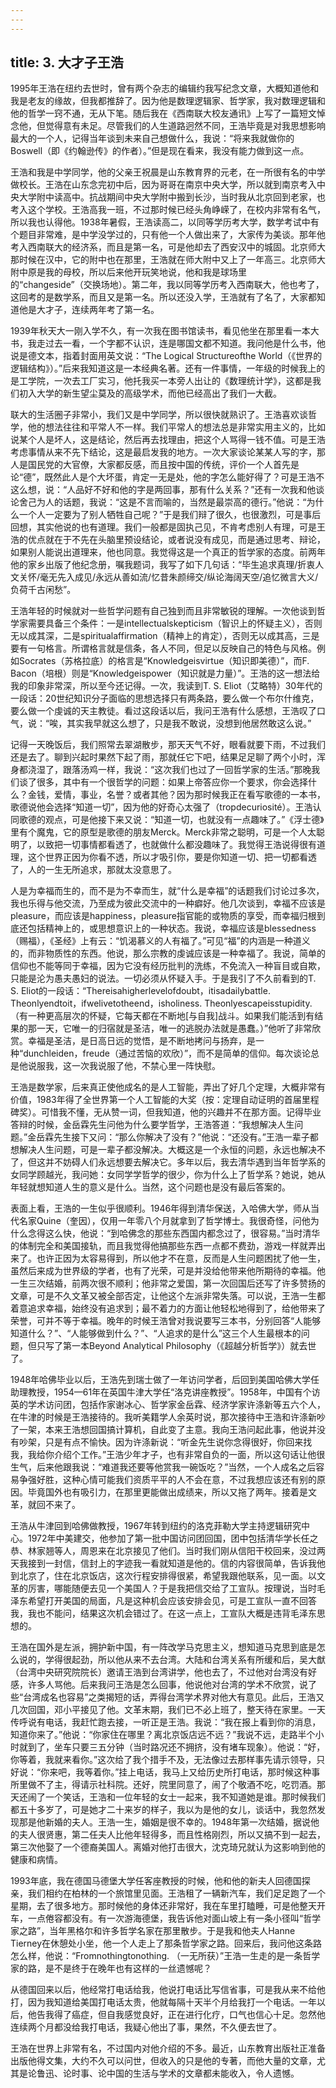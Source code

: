 ```yaml
---
---
---
```

title: 3. 大才子王浩
---




1995年王浩在纽约去世时，曾有两个杂志的编辑约我写纪念文章，大概知道他和我是老友的缘故，但我都推辞了。因为他是数理逻辑家、哲学家，我对数理逻辑和他的哲学一窍不通，无从下笔。随后我在《西南联大校友通讯》上写了一篇短文悼念他，但觉得意有未足。尽管我们的人生道路迥然不同，王浩毕竟是对我思想影响最大的一个人，记得当年谈到未来自己想做什么，我说：“将来我就做你的Boswell（即《约翰逊传》的作者）。”但是现在看来，我没有能力做到这一点。

王浩和我是中学同学，他的父亲王祝晨是山东教育界的元老，在一所很有名的中学做校长。王浩在山东念完初中后，因为哥哥在南京中央大学，所以就到南京考入中央大学附中读高中。抗战期间中央大学附中搬到长沙，当时我从北京回到老家，也考入这个学校。王浩高我一班，不过那时候已经头角峥嵘了，在校内非常有名气，所以我也认得他。1938年暑假，王浩读高二，以同等学历考大学，数学考试中有个题目非常难，是中学没学过的，只有他一个人做出来了，大家传为美谈。那年他考入西南联大的经济系，而且是第一名，可是他却去了西安汉中的城固。北京师大那时候在汉中，它的附中也在那里，王浩就在师大附中又上了一年高三。北京师大附中原是我的母校，所以后来他开玩笑地说，他和我是球场里的“changeside”（交换场地）。第二年，我以同等学历考入西南联大，他也考了，这回考的是数学系，而且又是第一名。所以还没入学，王浩就有了名了，大家都知道他是大才子，连续两年考了第一名。

1939年秋天大一刚入学不久，有一次我在图书馆读书，看见他坐在那里看一本大书，我走过去一看，一个字都不认识，连是哪国文都不知道。我问他是什么书，他说是德文本，指着封面用英文说：“The Logical Structureofthe World（《世界的逻辑结构》）。”后来我知道这是一本经典名著。还有一件事情，一年级的时候我上的是工学院，一次去工厂实习，他托我买一本旁人出让的《数理统计学》，这都是我们初入大学的新生望尘莫及的高级学术，而他已经高出了我们一大截。

联大的生活圈子非常小，我们又是中学同学，所以很快就熟识了。王浩喜欢谈哲学，他的想法往往和平常人不一样。我们平常人的想法总是非常实用主义的，比如说某个人是坏人，这是结论，然后再去找理由，把这个人骂得一钱不值。可是王浩考虑事情从来不先下结论，这是最启发我的地方。一次大家谈论某某人写的字，那人是国民党的大官僚，大家都反感，而且按中国的传统，评价一个人首先是论“德”，既然此人是个大坏蛋，肯定一无是处，他的字怎么能好得了？可是王浩不这么想，说：“人品好不好和他的字是两回事，那有什么关系？”还有一次我和他谈论舍己为人的话题，我说：“这是不言而喻的，当然是最崇高的德行。”他说：“为什么一个人一定要为了别人牺牲自己呢？”于是我们辩了很久，也很激烈，可是事后回想，其实他说的也有道理。我们一般都是固执己见，不肯考虑别人有理，可是王浩的优点就在于不先在头脑里预设结论，或者说没有成见，而是通过思考、辩论，如果别人能说出道理来，他也同意。我觉得这是一个真正的哲学家的态度。前两年他的家乡出版了他纪念册，嘱我题词，我写了如下几句话：“毕生追求真理/折衷人文关怀/毫无先入成见/永远从善如流/忆昔朱颜缔交/纵论海阔天空/追忆微言大义/负荷千古闲愁”。

王浩年轻的时候就对一些哲学问题有自己独到而且非常敏锐的理解。一次他谈到哲学家需要具备三个条件：一是intellectualskepticism（智识上的怀疑主义），否则无以成其深，二是spiritualaffirmation（精神上的肯定），否则无以成其高，三是要有一句格言。所谓格言就是信条，各人不同，但足以反映自己的特色与风格。例如Socrates（苏格拉底）的格言是“Knowledgeisvirtue（知识即美德）”，而F. Bacon（培根）则是“Knowledgeispower（知识就是力量）”。王浩的这一想法给我的印象非常深，所以至今还记得。一次，我读到T. S. Eliot（艾略特）30年代的一段话：20世纪知识分子面临的思想选择只有两条路，要么做一个布尔什维克，要么做一个虔诚的天主教徒。看过这段话以后，我问王浩有什么感想，王浩叹了口气，说：“唉，其实我早就这么想了，只是我不敢说，没想到他居然敢这么说。”

记得一天晚饭后，我们照常去翠湖散步，那天天气不好，眼看就要下雨，不过我们还是去了。聊到兴起时果然下起了雨，那就任它下吧，结果足足聊了两个小时，浑身都浇湿了，跟落汤鸡一样，我说：“这次我们也过了一回哲学家的生活。”那晚我们谈了很多，其中有一个很哲学的问题：如果上帝答应你一个要求，你会选择什么？金钱，爱情，事业，名誉？或者其他？因为那时候我正在看写歌德的一本书，歌德说他会选择“知道一切”，因为他的好奇心太强了（tropdecuriosité）。王浩认同歌德的观点，可是他接下来又说：“知道一切，也就没有一点趣味了。”《浮士德》里有个魔鬼，它的原型是歌德的朋友Merck。Merck非常之聪明，可是一个人太聪明了，以致把一切事情都看透了，也就做什么都没趣味了。我觉得王浩说得很有道理，这个世界正因为你看不透，所以才吸引你，要是你知道一切、把一切都看透了，人的一生无所追求，那就太没意思了。

人是为幸福而生的，而不是为不幸而生，就“什么是幸福”的话题我们讨论过多次，我也乐得与他交流，乃至成为彼此交流中的一种癖好。他几次谈到，幸福不应该是pleasure，而应该是happiness，pleasure指官能的或物质的享受，而幸福归根到底还包括精神上的，或思想意识上的一种状态。我说，幸福应该是blessedness（赐福），《圣经》上有云：“饥渴慕义的人有福了。”可见“福”的内涵是一种道义的，而非物质性的东西。他说，那么宗教的虔诚应该是一种幸福了。我说，简单的信仰也不能等同于幸福，因为它没有经历批判的洗练，不免流入一种盲目或自欺，只能是沦为愚夫愚妇的说法。一切必须从怀疑入手。于是我引了不久前看到的T. S. Eliot的一段话：“Thereisahigherlevelofdoubt，itisadailybattle. Theonlyendtoit，ifwelivetotheend，isholiness. Theonlyescapeisstupidity. （有一种更高层次的怀疑，它每天都在不断地[与自我]战斗。如果我们能活到有结果的那一天，它唯一的归宿就是圣洁，唯一的逃脱办法就是愚蠢。）”他听了非常欣赏。幸福是圣洁，是日高日远的觉悟，是不断地拷问与扬弃，是一种“dunchleiden，freude（通过苦恼的欢欣）”，而不是简单的信仰。每次谈论总是他说服我，这一次我说服了他，不禁心里一阵快慰。

王浩是数学家，后来真正使他成名的是人工智能，弄出了好几个定理，大概非常有价值，1983年得了全世界第一个人工智能的大奖（按：定理自动证明的首届里程碑奖）。可惜我不懂，无从赞一词，但我知道，他的兴趣并不在那方面。记得毕业答辩的时候，金岳霖先生问他为什么要学哲学，王浩答道：“我想解决人生问题。”金岳霖先生接下又问：“那么你解决了没有？”他说：“还没有。”王浩一辈子都想解决人生问题，可是一辈子都没解决。大概这是一个永恒的问题，永远也解决不了，但这并不妨碍人们永远想要去解决它。多年以后，我去清华遇到当年哲学系的女同学顾越光，我问她：女同学学哲学的很少，你为什么上了哲学系？她说，她从年轻就想知道人生的意义是什么。当然，这个问题也是没有最后答案的。

表面上看，王浩的一生似乎很顺利。1946年得到清华保送，入哈佛大学，师从当代名家Quine（奎因），仅用一年零八个月就拿到了哲学博士。我很奇怪，问他为什么念得这么快，他说：“到哈佛念的那些东西国内都念过了，很容易。”当时清华的体制完全和美国接轨，而且我觉得他搞那些东西一点都不费劲，游戏一样就弄出来了。也许正因为太容易得到，所以他才不在意，反而是人生问题困扰了他一生，虽然后来成为世界级的学者，也有了光荣，可是并没给他带来他所期待的幸福。他一生三次结婚，前两次很不顺利；他非常之爱国，第一次回国后还写了许多赞扬的文章，可是不久文革又被全部否定，让他这个左派非常失落。可以说，王浩一生都着意追求幸福，始终没有追求到；最不着力的方面让他轻松地得到了，给他带来了荣誉，可并不等于幸福。晚年的时候王浩曾对我说要写三本书，分别回答“人能够知道什么？”、“人能够做到什么？”、“人追求的是什么”这三个人生最根本的问题，但只写了第一本Beyond Analytical Philosophy（《超越分析哲学》）就去世了。

1948年哈佛毕业以后，王浩先到瑞士做了一年访问学者，后回到美国哈佛大学任助理教授，1954—61年在英国牛津大学任“洛克讲座教授”。1958年，中国有个访英的学术访问团，包括作家谢冰心、哲学家金岳霖、经济学家许涤新等五六个人，在牛津的时候是王浩接待的。我听美籍学人余英时说，那次接待中王浩和许涤新吵了一架，本来王浩想回国搞计算机，自此变了主意。我向王浩问起此事，他说并没有吵架，只是有点不愉快。因为许涤新说：“听金先生说你念得很好，你回来找我，我给你介绍个工作。”王浩少年才子，也有非常自负的一面，所以这句话让他很生气，后来他跟我说：“难道我还要等他赏我一碗饭吃？”当然，一个人成名之后容易争强好胜，这种心情可能我们资质平平的人不会在意，不过我想应该还有别的原因。毕竟国外也有吸引力，在那里更能做出成绩来，所以又拖了两年。接着是文革，就回不来了。

王浩从牛津回到哈佛做教授，1967年转到纽约的洛克菲勒大学主持逻辑研究中心。1972年中美建交，他参加了第一批中国访问团回国，团中包括清华学长任之恭、林家翘等人，周恩来在北京接见了他们。当时我们刚从信阳干校回来，没过两天我接到一封信，信封上的字迹我一看就知道是他的。信的内容很简单，告诉我他到北京了，住在北京饭店，这次行程安排得很紧，希望我跟他联系，见一面。以文革的厉害，哪能随便去见一个美国人？于是我把信交给了工宣队。按理说，当时毛泽东希望打开美国的局面，凡是这种机会应该安排会见，可是工宣队一直不回答我，我也不能问，结果这次机会错过了。在这一点上，工宣队大概是违背毛泽东思想的。

王浩在国外是左派，拥护新中国，有一阵改学马克思主义，想知道马克思到底是怎么说的，学得很起劲，所以他从来不去台湾。大陆和台湾关系有所缓和后，吴大猷（台湾中央研究院院长）邀请王浩到台湾讲学，他也去了，不过他对台湾没有好感，许多人骂他。后来我问王浩是怎么回事，他说他对台湾的学术不欣赏，说了些“台湾成名也容易”之类揭短的话，弄得台湾学术界对他大有意见。此后，王浩又几次回国，邓小平接见了他。文革末期，我们已不必上班了，整天待在家里。一天传呼说有电话，我赶忙跑去接，一听正是王浩。我说：“我在报上看到你的消息，知道你来了。”他说：“你家住在哪里？离北京饭店远不远？”我说不远，走路半个小时就到了，坐车只要三五分钟（当时路况还不拥挤，没有堵车现象）。他说：“好，你等着，我就来看你。”这次给了我个措手不及，无法像过去那样事先请示领导，只好说：“你来吧，我等着你。”挂上电话，我马上又给历史所打电话，那时候这种事所里做不了主，得请示社科院。还好，院里同意了，闹了个敬酒不吃，吃罚酒。那天还闹了一个笑话，王浩和一位年轻的女士一起来，我不知道她是谁。那时候我们都五十多岁了，可是她才二十来岁的样子，我以为是他的女儿，谈话中，我忽然发现那是他新婚的夫人。王浩一生，婚姻是很不幸的。1948年第一次结婚，据说他的夫人很贤惠，第二任夫人比他年轻得多，而且性格刚烈，所以又搞不到一起去，第三次他娶了一个德裔美国人。离婚对他打击很大，沈克琦兄就认为这影响到他的健康和病情。

1993年底，我在德国马德堡大学任客座教授的时候，他和他的新夫人回德国探亲，我们相约在柏林的一个旅馆里见面。王浩租了一辆新汽车，我们足足跑了一个星期，去了很多地方。那时候他的身体还非常好，我在车里打瞌睡，可是他整天开车，一点倦容都没有。有一次游海德堡，我告诉他对面山坡上有一条小径叫“哲学家之路”，当年黑格尔和许多哲学名家在那里散步。于是我和他夫人Hanne Tierney在休憩处小坐，他一个人走上了那条哲学家之路。回来后，我问他这条路怎么样，他说：“Fromnothingtonothing. （一无所获）”王浩一生走的是一条哲学家的路，是不是终于在晚年也有这样的一丝遗憾呢？

从德国回来以后，他经常打电话给我，他说打电话比写信省事，可是我从来不给他打，因为我知道给美国打电话太贵，他就每隔十天半个月给我打一个电话。一年以后，他告我得了癌症，但自我感觉良好，正在进行化疗，口气也信心十足。忽然他连续两个月都没给我打电话，我疑心他出了事，果然，不久便去世了。

王浩在世界上非常有名，不过国内对他介绍的不多。最近，山东教育出版社正准备出版他得文集，大约不久可以问世，但收入的只是他的专著，而他大量的文章，尤其是论鲁迅、论时事、论中国的生活与学术的文章都未能收入，令人遗憾。